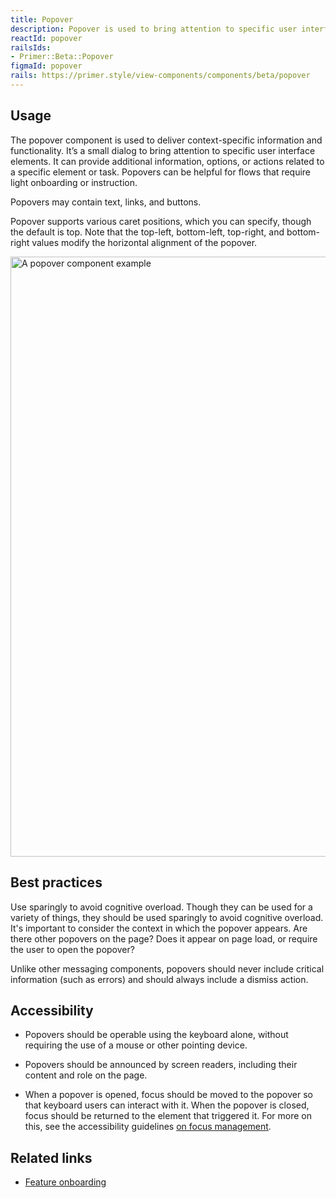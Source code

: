```yaml
---
title: Popover
description: Popover is used to bring attention to specific user interface elements.
reactId: popover
railsIds:
- Primer::Beta::Popover
figmaId: popover
rails: https://primer.style/view-components/components/beta/popover
---
```



## Usage

The popover component is used to deliver context-specific information and functionality. It’s a small dialog to bring attention to specific user interface elements. It can provide additional information, options, or actions related to a specific element or task. Popovers can be helpful for flows that require light onboarding or instruction.

Popovers may contain text, links, and buttons.

Popover supports various caret positions, which you can specify, though the default is top. Note that the top-left, bottom-left, top-right, and bottom-right values modify the horizontal alignment of the popover.

<img
  src="https://user-images.githubusercontent.com/586552/227022626-625dad35-47d5-46ac-ba64-3c1285a37410.png"
  role="presentation"
  width="960"
  alt="A popover component example"
/>

## Best practices

Use sparingly to avoid cognitive overload. Though they can be used for a variety of things, they should be used sparingly to avoid cognitive overload. It's important to consider the context in which the popover appears. Are there other popovers on the page? Does it appear on page load, or require the user to open the popover?

Unlike other messaging components, popovers should never include critical information (such as errors) and should always include a dismiss action.

## Accessibility

- Popovers should be operable using the keyboard alone, without requiring the use of a mouse or other pointing device.

- Popovers should be announced by screen readers, including their content and role on the page.

- When a popover is opened, focus should be moved to the popover so that keyboard users can interact with it. When the popover is closed, focus should be returned to the element that triggered it. For more on this, see the accessibility guidelines [on focus management](/guides/accessibility/focus-management).

## Related links

- [Feature onboarding](../ui-patterns/feature-onboarding)
